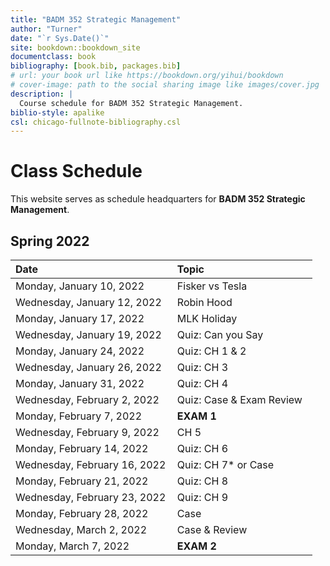 --- 
title: "BADM 352 Strategic Management"
author: "Turner"
date: "`r Sys.Date()`"
site: bookdown::bookdown_site
documentclass: book
bibliography: [book.bib, packages.bib]
# url: your book url like https://bookdown.org/yihui/bookdown
# cover-image: path to the social sharing image like images/cover.jpg
description: |
  Course schedule for BADM 352 Strategic Management.
biblio-style: apalike
csl: chicago-fullnote-bibliography.csl
---

# Class Schedule  {-}

::: {.rmdimportant}

This website serves as schedule headquarters for **BADM 352 Strategic Management**. 

:::

## Spring 2022  {-}


Date | Topic | 				
|:-------|:------						
| 		Monday, January 10, 2022	| 		Fisker vs Tesla	| 
| 		Wednesday, January 12, 2022	| 		Robin Hood	| 
| 		Monday, January 17, 2022	| 		MLK Holiday	| 
| 		Wednesday, January 19, 2022	| 		Quiz: Can you Say	| 
| 		Monday, January 24, 2022	| 		Quiz: CH 1 & 2	| 
| 		Wednesday, January 26, 2022	| 		Quiz: CH 3	| 
| 		Monday, January 31, 2022	| 		Quiz: CH 4	| 
| 		Wednesday, February 2, 2022	| 		Quiz: Case & Exam Review	| 
| 		Monday, February 7, 2022	| 		**EXAM 1**	| 
| 		Wednesday, February 9, 2022	| 		CH 5	| 
| 		Monday, February 14, 2022	| 		Quiz: CH 6	| 
| 		Wednesday, February 16, 2022	| 		Quiz: CH 7* or Case	| 
| 		Monday, February 21, 2022	| 		Quiz: CH 8	| 
| 		Wednesday, February 23, 2022	| 		Quiz: CH 9	| 
| 		Monday, February 28, 2022	| 		Case	| 
| 		Wednesday, March 2, 2022	| 		Case & Review	| 
| 		Monday, March 7, 2022	| 		**EXAM 2**	| 
